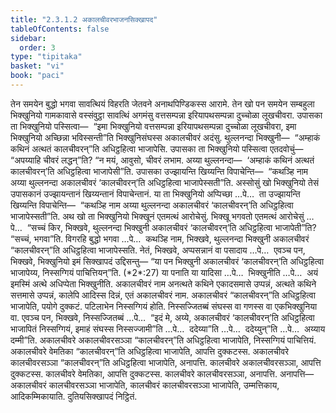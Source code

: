```yaml
---
title: "2.3.1.2 अकालचीवरभाजनसिक्खापद"
tableOfContents: false
sidebar:
  order: 3
type: "tipitaka"
basket: "vi"
book: "paci"
---
```



<DynamicBreadcrumb />

<Division number="738" book="paci">

<Paragraph number="2441" book="paci">
तेन समयेन बुद्धो भगवा सावत्थियं विहरति जेतवने अनाथपिण्डिकस्स आरामे. तेन खो पन समयेन सम्बहुला भिक्खुनियो गामकावासे वस्संवुट्ठा सावत्थिं अगमंसु वत्तसम्पन्ना इरियापथसम्पन्ना दुच्चोळा लूखचीवरा. उपासका ता भिक्खुनियो पस्सित्वा—  “इमा भिक्खुनियो वत्तसम्पन्ना इरियापथसम्पन्ना दुच्चोळा लूखचीवरा, इमा भिक्खुनियो अच्छिन्ना भविस्सन्ती”ति भिक्खुनिसंघस्स अकालचीवरं अदंसु. थुल्लनन्दा भिक्खुनी—  “अम्हाकं कथिनं अत्थतं कालचीवरन्”ति अधिट्ठहित्वा भाजापेसि. उपासका ता भिक्खुनियो पस्सित्वा एतदवोचुं—  “अपय्याहि चीवरं लद्धन्”ति? “न मयं, आवुसो, चीवरं लभाम. अय्या थुल्लनन्दा—  ‘अम्हाकं कथिनं अत्थतं कालचीवरन्’ति अधिट्ठहित्वा भाजापेसी”ति. उपासका उज्झायन्ति खिय्यन्ति विपाचेन्ति—  “कथञ्हि नाम अय्या थुल्लनन्दा अकालचीवरं ‘कालचीवरन्’ति अधिट्ठहित्वा भाजापेस्सती”ति.
</Paragraph>

<Paragraph number="2442" book="paci">
अस्सोसुं खो भिक्खुनियो तेसं उपासकानं उज्झायन्तानं खिय्यन्तानं विपाचेन्तानं. या ता भिक्खुनियो अप्पिच्छा …पे…  ता उज्झायन्ति खिय्यन्ति विपाचेन्ति—  “कथञ्हि नाम अय्या थुल्लनन्दा अकालचीवरं ‘कालचीवरन्’ति अधिट्ठहित्वा भाजापेस्सती”ति. अथ खो ता भिक्खुनियो भिक्खूनं एतमत्थं आरोचेसुं. भिक्खू भगवतो एतमत्थं आरोचेसुं …पे…  “सच्चं किर, भिक्खवे, थुल्लनन्दा भिक्खुनी अकालचीवरं ‘कालचीवरन्’ति अधिट्ठहित्वा भाजापेती”ति? “सच्चं, भगवा”ति. विगरहि बुद्धो भगवा …पे…  कथञ्हि नाम, भिक्खवे, थुल्लनन्दा भिक्खुनी अकालचीवरं “कालचीवरन्”ति अधिट्ठहित्वा भाजापेस्सति. नेतं, भिक्खवे, अप्पसन्नानं वा पसादाय …पे…  एवञ्च पन, भिक्खवे, भिक्खुनियो इमं सिक्खापदं उद्दिसन्तु—
</Paragraph>

</Division>
<Division number="739" book="paci">

<Paragraph number="2443" book="paci">
<Emphasis>“या पन भिक्खुनी अकालचीवरं ‘कालचीवरन्’ति अधिट्ठहित्वा भाजापेय्य, निस्सग्गियं पाचित्तियन्”</Emphasis>ति. (*2*:<Emphasis>27</Emphasis>)
</Paragraph>

</Division>
<Division number="740" book="paci">

<Paragraph number="2444" book="paci">
<Emphasis>या पना</Emphasis>ति या यादिसा …पे…  <Emphasis>भिक्खुनी</Emphasis>ति …पे…  अयं इमस्मिं अत्थे अधिप्पेता भिक्खुनीति.
</Paragraph>

<Paragraph number="2445" book="paci">
<Emphasis>अकालचीवरं</Emphasis> नाम अनत्थते कथिने एकादसमासे उप्पन्नं, अत्थते कथिने सत्तमासे उप्पन्नं, कालेपि आदिस्स दिन्नं, एतं अकालचीवरं नाम.
</Paragraph>

<Paragraph number="2446" book="paci">
अकालचीवरं “कालचीवरन्”ति अधिट्ठहित्वा भाजापेति, पयोगे दुक्कटं. पटिलाभेन निस्सग्गियं होति. निस्सज्जितब्बं संघस्स वा गणस्स वा एकभिक्खुनिया वा. एवञ्च पन, भिक्खवे, निस्सज्जितब्बं …पे…  “इदं मे, अय्ये, अकालचीवरं ‘कालचीवरन्’ति अधिट्ठहित्वा भाजापितं निस्सग्गियं, इमाहं संघस्स निस्सज्जामी”ति …पे…  ददेय्या”ति …पे…  ददेय्युन्”ति …पे…  अय्याय दम्मी”ति.
</Paragraph>

</Division>
<Division number="741" book="paci">

<Paragraph number="2447" book="paci">
अकालचीवरे अकालचीवरसञ्ञा “कालचीवरन्”ति अधिट्ठहित्वा भाजापेति, निस्सग्गियं पाचित्तियं. अकालचीवरे वेमतिका “कालचीवरन्”ति अधिट्ठहित्वा भाजापेति, आपत्ति दुक्कटस्स. अकालचीवरे कालचीवरसञ्ञा “कालचीवरन्”ति अधिट्ठहित्वा भाजापेति, अनापत्ति. कालचीवरे अकालचीवरसञ्ञा, आपत्ति दुक्कटस्स. कालचीवरे वेमतिका, आपत्ति दुक्कटस्स. कालचीवरे कालचीवरसञ्ञा, अनापत्ति.
</Paragraph>

</Division>
<Division number="742" book="paci">

<Paragraph number="2448" book="paci">
अनापत्ति—  अकालचीवरं कालचीवरसञ्ञा भाजापेति, कालचीवरं कालचीवरसञ्ञा भाजापेति, उम्मत्तिकाय, आदिकम्मिकायाति.

</Paragraph>
</Division>

<Paragraph number="2449" type="center" book="paci">
दुतियसिक्खापदं निट्ठितं.
</Paragraph>